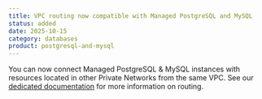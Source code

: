 ```yaml
---
title: VPC routing now compatible with Managed PostgreSQL and MySQL
status: added
date: 2025-10-15
category: databases
product: postgresql-and-mysql
---
```


You can now connect Managed PostgreSQL & MySQL instances with resources located in other Private Networks from the same VPC. See our [dedicated documentation](/vpc/how-to/manage-routing/) for more information on routing.

